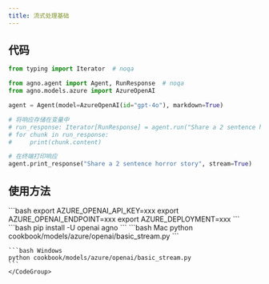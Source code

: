 ```yaml
---
title: 流式处理基础
---
```


## 代码

```python cookbook/models/azure/openai/basic_stream.py
from typing import Iterator  # noqa

from agno.agent import Agent, RunResponse  # noqa
from agno.models.azure import AzureOpenAI

agent = Agent(model=AzureOpenAI(id="gpt-4o"), markdown=True)

# 将响应存储在变量中
# run_response: Iterator[RunResponse] = agent.run("Share a 2 sentence horror story", stream=True)
# for chunk in run_response:
#     print(chunk.content)

# 在终端打印响应
agent.print_response("Share a 2 sentence horror story", stream=True)
```

## 使用方法

<Steps>
  <Snippet file="create-venv-step.mdx" />

  <Step title="设置 API 密钥">
    ```bash
    export AZURE_OPENAI_API_KEY=xxx
    export AZURE_OPENAI_ENDPOINT=xxx
    export AZURE_DEPLOYMENT=xxx
    ```
  </Step>

  <Step title="安装库">
    ```bash
    pip install -U openai agno
    ```
  </Step>

  <Step title="运行 Agent">
    <CodeGroup>
    ```bash Mac
    python cookbook/models/azure/openai/basic_stream.py
    ```

    ```bash Windows
    python cookbook/models/azure/openai/basic_stream.py
    ```
    </CodeGroup>
  </Step>
</Steps>